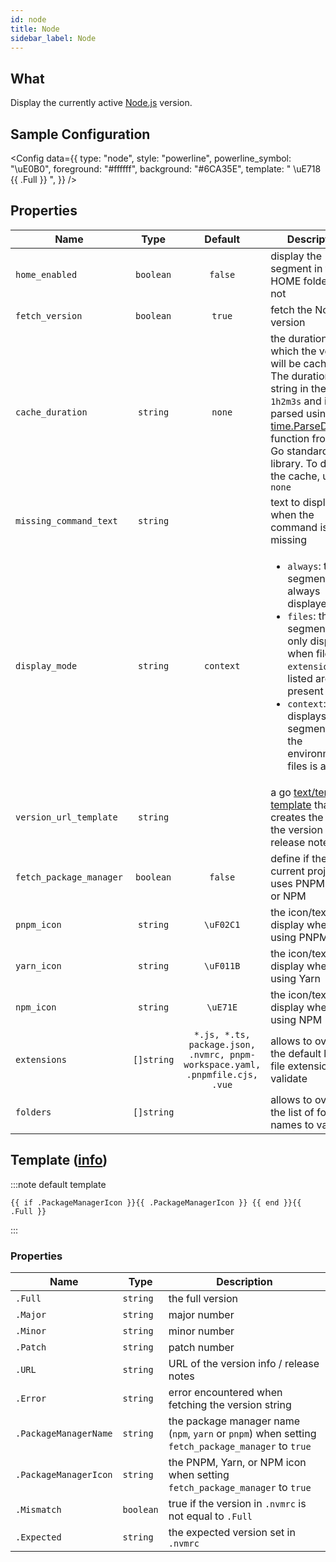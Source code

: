 ```yaml
---
id: node
title: Node
sidebar_label: Node
---
```


## What

Display the currently active [Node.js][node-js] version.

## Sample Configuration


<Config
  data={{
    type: "node",
    style: "powerline",
    powerline_symbol: "\uE0B0",
    foreground: "#ffffff",
    background: "#6CA35E",
    template: " \uE718 {{ .Full }} ",
  }}
/>

## Properties

| Name                    |    Type    |                                   Default                                    | Description                                                                                                                                                                                                                          |
| ----------------------- | :--------: | :--------------------------------------------------------------------------: | ------------------------------------------------------------------------------------------------------------------------------------------------------------------------------------------------------------------------------------ |
| `home_enabled`          | `boolean`  |                                   `false`                                    | display the segment in the HOME folder or not                                                                                                                                                                                        |
| `fetch_version`         | `boolean`  |                                    `true`                                    | fetch the Node.js version                                                                                                                                                                                                            |
| `cache_duration`        |  `string`  |                                    `none`                                    | the duration for which the version will be cached. The duration is a string in the format `1h2m3s` and is parsed using the [time.ParseDuration] function from the Go standard library. To disable the cache, use `none`              |
| `missing_command_text`  |  `string`  |                                                                              | text to display when the command is missing                                                                                                                                                                                          |
| `display_mode`          |  `string`  |                                  `context`                                   | <ul><li>`always`: the segment is always displayed</li><li>`files`: the segment is only displayed when file `extensions` listed are present</li><li>`context`: displays the segment when the environment or files is active</li></ul> |
| `version_url_template`  |  `string`  |                                                                              | a go [text/template][go-text-template] [template][templates] that creates the URL of the version info / release notes                                                                                                                |
| `fetch_package_manager` | `boolean`  |                                   `false`                                    | define if the current project uses PNPM, Yarn, or NPM                                                                                                                                                                                |
| `pnpm_icon`             |  `string`  |                                  `\uF02C1`                                   | the icon/text to display when using PNPM                                                                                                                                                                                             |
| `yarn_icon`             |  `string`  |                                  `\uF011B`                                   | the icon/text to display when using Yarn                                                                                                                                                                                             |
| `npm_icon`              |  `string`  |                                   `\uE71E`                                   | the icon/text to display when using NPM                                                                                                                                                                                              |
| `extensions`            | `[]string` | `*.js, *.ts, package.json, .nvmrc, pnpm-workspace.yaml, .pnpmfile.cjs, .vue` | allows to override the default list of file extensions to validate                                                                                                                                                                   |
| `folders`               | `[]string` |                                                                              | allows to override the list of folder names to validate                                                                                                                                                                              |

## Template ([info][templates])

:::note default template

```template
{{ if .PackageManagerIcon }}{{ .PackageManagerIcon }} {{ end }}{{ .Full }}
```

:::

### Properties

| Name                  | Type      | Description                                                                                       |
| --------------------- | --------- | ------------------------------------------------------------------------------------------------- |
| `.Full`               | `string`  | the full version                                                                                  |
| `.Major`              | `string`  | major number                                                                                      |
| `.Minor`              | `string`  | minor number                                                                                      |
| `.Patch`              | `string`  | patch number                                                                                      |
| `.URL`                | `string`  | URL of the version info / release notes                                                           |
| `.Error`              | `string`  | error encountered when fetching the version string                                                |
| `.PackageManagerName` | `string`  | the package manager name (`npm`, `yarn` or `pnpm`) when setting `fetch_package_manager` to `true` |
| `.PackageManagerIcon` | `string`  | the PNPM, Yarn, or NPM icon when setting `fetch_package_manager` to `true`                        |
| `.Mismatch`           | `boolean` | true if the version in `.nvmrc` is not equal to `.Full`                                           |
| `.Expected`           | `string`  | the expected version set in `.nvmrc`                                                              |

[go-text-template]: https://golang.org/pkg/text/template/
[templates]: /docs/configuration/templates
[node-js]: https://nodejs.org
[time.ParseDuration]: https://golang.org/pkg/time/#ParseDuration
